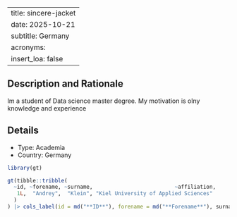 
---
title: sincere-jacket
date: 2025-10-21
subtitle: Germany
acronyms:
  insert_loa: false
---

## Description and Rationale

Im a student of Data science master degree. My motivation is olny knowledge and experience

## Details

* Type: Academia
* Country: Germany

```r
library(gt)

gt(tibble::tribble(
  ~id, ~forename, ~surname,                          ~affiliation,
   1L,  "Andrey",  "Klein", "Kiel University of Applied Sciences"
  )
) |> cols_label(id = md("**ID**"), forename = md("**Forename**"), surname ~ md("**Surname**"), affiliation ~ md("**Affiliation**"))
```

